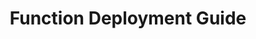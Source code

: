 ---
title: "Function Deployment Guide"
description: "Step-by-step guide to deploying and managing custom functions in Proxus"
sidebarTitle: "Function Deployment"
icon: "rocket"
iconType: "solid"
"og:title": "Custom Function Deployment | Proxus Docs"
"og:description": "Deploy and manage custom functions in your Proxus IIoT environment"
---